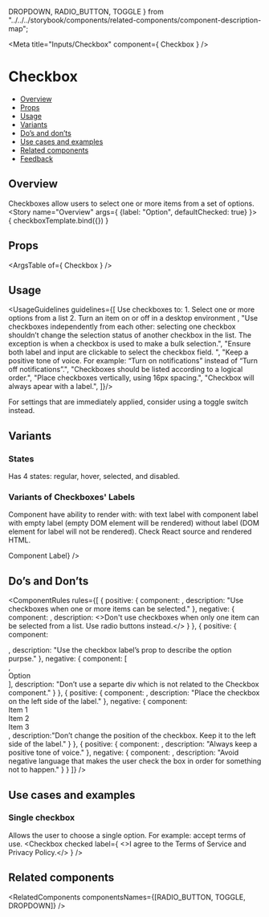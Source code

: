   DROPDOWN,
  RADIO_BUTTON,
  TOGGLE
} from "../../../storybook/components/related-components/component-description-map";

<Meta
  title="Inputs/Checkbox"
  component={ Checkbox }
/>

<!--- Component template -->


<!--- Component documentation -->

# Checkbox
- [Overview](#overview)
- [Props](#props)
- [Usage](#usage)
- [Variants](#variants)
- [Do’s and don’ts](#dos-and-donts)
- [Use cases and examples](#use-cases-and-examples)
- [Related components](#related-components)
- [Feedback](#feedback)

## Overview
Checkboxes allow users to select one or more items from a set of options.
<Canvas>
  <Story name="Overview"
         args={ {label: "Option", defaultChecked: true} }>
    { checkboxTemplate.bind({}) }
  </Story>
</Canvas>

## Props
<ArgsTable of={ Checkbox } />

## Usage
<UsageGuidelines guidelines={[
  <span className="monday-storybook-checkbox_list">Use checkboxes to:
    <span className="monday-storybook-checkbox_list-item">1. Select one or more options from a list</span>
    <span className="monday-storybook-checkbox_list-item">2. Turn an item on or off in a desktop environment</span>
  </span>,
  "Use checkboxes independently from each other: selecting one checkbox shouldn’t change the selection status of another checkbox in the list. The exception is when a checkbox is used to make a bulk selection.",
  "Ensure both label and input are clickable to select the checkbox field. ",
  "Keep a positive tone of voice. For example: “Turn on notifications” instead of “Turn off notifications”.",
  "Checkboxes should be listed according to a logical order.",
  "Place checkboxes vertically, using 16px spacing.",
  "Checkbox will always apear with a label.",
]}/>

<Tip title="Am I using the right component?">For settings that are immediately applied, consider using a <Link href="/?path=/docs/inputs-toggle--overview" size={Link.sizes.SMALL} withoutSpacing>toggle switch</Link> instead.</Tip>

## Variants
### States
Has 4 states: regular, hover, selected, and disabled.
<Canvas>
  <Story name="States">
    <Checkbox label="Regular" />
    <Checkbox label="Selected" checked />
    <Checkbox label="Indeterminate" indeterminate />
    <Checkbox label="Disabled" disabled />
    <Checkbox label="Disabled checked" disabled checked />
    <Checkbox label="Disabled indeterminate" disabled indeterminate />
  </Story>
</Canvas>

### Variants of Checkboxes' Labels
Component have ability to render with:
<UnstyledList>
  <UnstyledListItem>with text label</UnstyledListItem>
  <UnstyledListItem>with component label</UnstyledListItem>
  <UnstyledListItem>with empty label (empty DOM element will be rendered)</UnstyledListItem>
  <UnstyledListItem>without label (DOM element for label will not be rendered).</UnstyledListItem>
</UnstyledList>
Check React source and rendered HTML.

<Canvas>
  <Story name="Labels">
    <Checkbox ariaLabel="With Label" label="With label" />
    <Checkbox ariaLabel="With Component Label" label={<span class="custom-component-label"><Calendar size="12" />Component Label</span>} />
    <Checkbox ariaLabel="With Empty Label" label="" />
    <Checkbox ariaLabel="Without Label" label={false} />
  </Story>
</Canvas>

## Do’s and Don’ts
<ComponentRules
  rules={[
    {
      positive: {
        component:
          <DialogContentContainer className="monday-storybook-checkbox_wrapper">
            <Checkbox label="Item 1" name="Item 1" />
            <Checkbox label="Item 2" name="Item 2" checked />
            <Checkbox label="Item 3" name="Item 3" checked />
          </DialogContentContainer>,
        description: "Use checkboxes when one or more items can be selected."
      },
      negative: {
        component:
          <DialogContentContainer className="monday-storybook-checkbox_wrapper">
            <Checkbox label="Item 1" name="Item 1" checked />
            <Checkbox label="Item 2" name="Item 2" disabled />
            <Checkbox label="Item 3" name="Item 3" disabled />
          </DialogContentContainer>,
        description: <>Don't use checkboxes when only one item can be selected from a list. Use <Link href="/?path=/docs/inputs-radio-button--overview" withoutSpacing>radio buttons</Link> instead.</>
      }
    },
    {
      positive: {
        component:<div className="monday-storybook-checkbox_border"><Checkbox label="Option" checked /></div>,
        description: "Use the checkbox label’s prop to describe the option purpse."
      },
      negative: {
        component: [
          <div className="monday-storybook-checkbox_border">
            <Checkbox className="monday-storybook-checkbox_minus-margin" checked />
          </div>,
          <div className="monday-storybook-checkbox_border">Option</div>
        ],
        description: "Don’t use a separte div which is not related to the Checkbox component."
      }
    },
    {
      positive: {
        component:
          <DialogContentContainer className="monday-storybook-checkbox_wrapper">
            <Checkbox label="Item 1" name="Item 1" />
            <Checkbox label="Item 2" name="Item 2" checked />
            <Checkbox label="Item 3" name="Item 3" checked />
          </DialogContentContainer>,
        description: "Place the checkbox on the left side of the label."
      },
      negative: {
        component:
          <DialogContentContainer className="monday-storybook-checkbox_wrapper">
            <div className="monday-storybook-checkbox_inline-wrapper">
              <span>Item 1</span>
              <Checkbox className="monday-storybook-checkbox_minus-margin" />
            </div>
            <div className="monday-storybook-checkbox_inline-wrapper">
              <span>Item 2</span>
              <Checkbox className="monday-storybook-checkbox_minus-margin" checked />
            </div>
            <div className="monday-storybook-checkbox_inline-wrapper">
              <span>Item 3</span>
              <Checkbox className="monday-storybook-checkbox_minus-margin" checked />
            </div>
          </DialogContentContainer>,
        description:"Don’t change the position of the checkbox. Keep it to the left side of the label."
      }
    },
    {
      positive: {
        component:
          <DialogContentContainer className="monday-storybook-checkbox_wrapper">
            <Checkbox label="Only show incomplete items" checked />
          </DialogContentContainer>,
        description: "Always keep a positive tone of voice."
      },
      negative: {
        component:
          <DialogContentContainer className="monday-storybook-checkbox_wrapper">
            <Checkbox label="Hide done items" checked />
          </DialogContentContainer>,
        description: "Avoid negative language that makes the user check the box in order for something not to happen."
      }
    }
  ]}
/>

## Use cases and examples
### Single checkbox
Allows the user to choose a single option. For example: accept terms of use.
<Canvas>
  <Story name="Single checkbox">
    <Checkbox checked label={
      <>I agree to the <span className="element-type-link">Terms of Service</span> and <span className="element-type-link">Privacy Policy.</span></>
    } />
  </Story>
</Canvas>

## Related components
<RelatedComponents componentsNames={[RADIO_BUTTON, TOGGLE, DROPDOWN]} />
